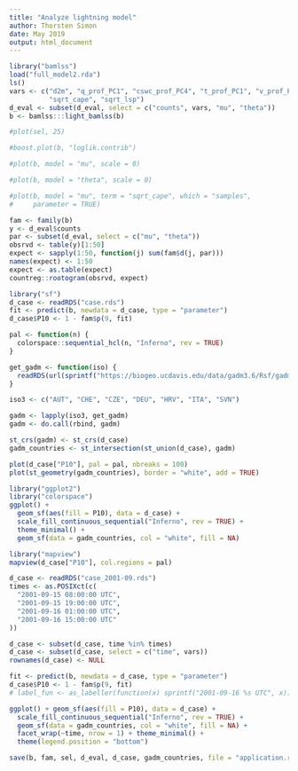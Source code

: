```yaml
---
title: "Analyze lightning model"
author: Thorsten Simon
date: May 2019
output: html_document
---
```


```r
library("bamlss")
load("full_model2.rda")
ls()
vars <- c("d2m", "q_prof_PC1", "cswc_prof_PC4", "t_prof_PC1", "v_prof_PC2",
          "sqrt_cape", "sqrt_lsp")
d_eval <- subset(d_eval, select = c("counts", vars, "mu", "theta"))
b <- bamlss:::light_bamlss(b)
```

```r
#plot(sel, 25)
```

```r
#boost.plot(b, "loglik.contrib")
```

```r
#plot(b, model = "mu", scale = 0)
```

```r
#plot(b, model = "theta", scale = 0)
```

```r
#plot(b, model = "mu", term = "sqrt_cape", which = "samples",
#     parameter = TRUE)
```

```r
fam <- family(b)
y <- d_eval$counts
par <- subset(d_eval, select = c("mu", "theta"))
obsrvd <- table(y)[1:50]
expect <- sapply(1:50, function(j) sum(fam$d(j, par)))
names(expect) <- 1:50
expect <- as.table(expect)
countreg::rootogram(obsrvd, expect)
```

```r
library("sf")
d_case <- readRDS("case.rds")
fit <- predict(b, newdata = d_case, type = "parameter")
d_case$P10 <- 1 - fam$p(9, fit)

pal <- function(n) {
  colorspace::sequential_hcl(n, "Inferno", rev = TRUE)
}

get_gadm <- function(iso) {
  readRDS(url(sprintf("https://biogeo.ucdavis.edu/data/gadm3.6/Rsf/gadm36_%s_0_sf.rds", iso)))
}

iso3 <- c("AUT", "CHE", "CZE", "DEU", "HRV", "ITA", "SVN")

gadm <- lapply(iso3, get_gadm)
gadm <- do.call(rbind, gadm)

st_crs(gadm) <- st_crs(d_case)
gadm_countries <- st_intersection(st_union(d_case), gadm)

plot(d_case["P10"], pal = pal, nbreaks = 100)
plot(st_geometry(gadm_countries), border = "white", add = TRUE)

```

```r
library("ggplot2")
library("colorspace")
ggplot() +
  geom_sf(aes(fill = P10), data = d_case) +
  scale_fill_continuous_sequential("Inferno", rev = TRUE) +
  theme_minimal() +
  geom_sf(data = gadm_countries, col = "white", fill = NA)
```

```r
library("mapview")
mapview(d_case["P10"], col.regions = pal)
```

```r
d_case <- readRDS("case_2001-09.rds")
times <- as.POSIXct(c(
  "2001-09-15 08:00:00 UTC",
  "2001-09-15 19:00:00 UTC",
  "2001-09-16 01:00:00 UTC",
  "2001-09-16 15:00:00 UTC"
))

d_case <- subset(d_case, time %in% times)
d_case <- subset(d_case, select = c("time", vars))
rownames(d_case) <- NULL

fit <- predict(b, newdata = d_case, type = "parameter")
d_case$P10 <- 1 - fam$p(9, fit)
# label_fun <- as_labeller(function(x) sprintf("2001-09-16 %s UTC", x))

ggplot() + geom_sf(aes(fill = P10), data = d_case) +
  scale_fill_continuous_sequential("Inferno", rev = TRUE) +
  geom_sf(data = gadm_countries, col = "white", fill = NA) +
  facet_wrap(~time, nrow = 1) + theme_minimal() +
  theme(legend.position = "bottom")
```

```r
save(b, fam, sel, d_eval, d_case, gadm_countries, file = "application.rda")
```




